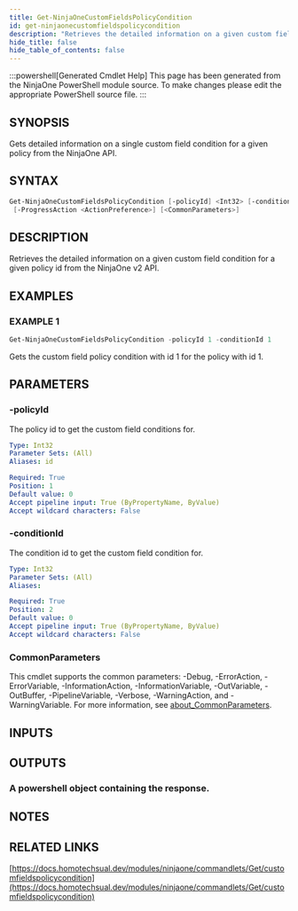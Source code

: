 ```yaml
---
title: Get-NinjaOneCustomFieldsPolicyCondition
id: get-ninjaonecustomfieldspolicycondition
description: "Retrieves the detailed information on a given custom field condition for a given policy id from the NinjaOne v2 API."
hide_title: false
hide_table_of_contents: false
---
```


:::powershell[Generated Cmdlet Help]
This page has been generated from the NinjaOne PowerShell module source. To make changes please edit the appropriate PowerShell source file.
:::

## SYNOPSIS

Gets detailed information on a single custom field condition for a given policy from the NinjaOne API.

## SYNTAX

```powershell
Get-NinjaOneCustomFieldsPolicyCondition [-policyId] <Int32> [-conditionId] <Int32>
 [-ProgressAction <ActionPreference>] [<CommonParameters>]
```

## DESCRIPTION

Retrieves the detailed information on a given custom field condition for a given policy id from the NinjaOne v2 API.

## EXAMPLES

### EXAMPLE 1

```powershell
Get-NinjaOneCustomFieldsPolicyCondition -policyId 1 -conditionId 1
```

Gets the custom field policy condition with id 1 for the policy with id 1.

## PARAMETERS

### -policyId

The policy id to get the custom field conditions for.

```yaml
Type: Int32
Parameter Sets: (All)
Aliases: id

Required: True
Position: 1
Default value: 0
Accept pipeline input: True (ByPropertyName, ByValue)
Accept wildcard characters: False
```

### -conditionId

The condition id to get the custom field condition for.

```yaml
Type: Int32
Parameter Sets: (All)
Aliases:

Required: True
Position: 2
Default value: 0
Accept pipeline input: True (ByPropertyName, ByValue)
Accept wildcard characters: False
```

### CommonParameters

This cmdlet supports the common parameters: -Debug, -ErrorAction, -ErrorVariable, -InformationAction, -InformationVariable, -OutVariable, -OutBuffer, -PipelineVariable, -Verbose, -WarningAction, and -WarningVariable. For more information, see [about_CommonParameters](http://go.microsoft.com/fwlink/?LinkID=113216).

## INPUTS


## OUTPUTS

### A powershell object containing the response.

## NOTES

## RELATED LINKS

[https://docs.homotechsual.dev/modules/ninjaone/commandlets/Get/customfieldspolicycondition](https://docs.homotechsual.dev/modules/ninjaone/commandlets/Get/customfieldspolicycondition)
